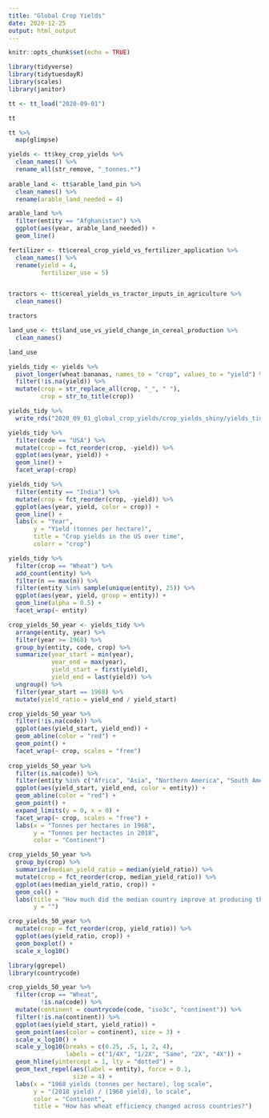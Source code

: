 ```yaml
---
title: "Global Crop Yields"
date: 2020-12-25
output: html_output
---
```


```r
knitr::opts_chunk$set(echo = TRUE)

library(tidyverse)
library(tidytuesdayR)
library(scales)
library(janitor)
```

```r
tt <- tt_load("2020-09-01")
```

```r
tt
```

```r
tt %>% 
  map(glimpse)
```

```r
yields <- tt$key_crop_yields %>% 
  clean_names() %>%
  rename_all(str_remove, "_tonnes.*")
  
arable_land <- tt$arable_land_pin %>% 
  clean_names() %>% 
  rename(arable_land_needed = 4)

arable_land %>% 
  filter(entity == "Afghanistan") %>% 
  ggplot(aes(year, arable_land_needed)) +
  geom_line()

fertilizer <- tt$cereal_crop_yield_vs_fertilizer_application %>% 
  clean_names() %>% 
  rename(yield = 4, 
         fertilizer_use = 5)


tractors <- tt$cereal_yields_vs_tractor_inputs_in_agriculture %>% 
  clean_names()

tractors

land_use <- tt$land_use_vs_yield_change_in_cereal_production %>% 
  clean_names()

land_use

```

```r
yields_tidy <- yields %>% 
  pivot_longer(wheat:bananas, names_to = "crop", values_to = "yield") %>% 
  filter(!is.na(yield)) %>%
  mutate(crop = str_replace_all(crop, "_", " "),
         crop = str_to_title(crop))

yields_tidy %>% 
  write_rds("2020_09_01_global_crop_yields/crop_yields_shiny/yields_tidy.rds")
```


```r
yields_tidy %>% 
  filter(code == "USA") %>% 
  mutate(crop = fct_reorder(crop, -yield)) %>% 
  ggplot(aes(year, yield)) +
  geom_line() +
  facet_wrap(~crop)

yields_tidy %>% 
  filter(entity == "India") %>% 
  mutate(crop = fct_reorder(crop, -yield)) %>% 
  ggplot(aes(year, yield, color = crop)) +
  geom_line() +
  labs(x = "Year",
       y = "Yield (tonnes per hectare)",
       title = "Crop yields in the US over time",
       colorr = "crop")
```

```r
yields_tidy %>% 
  filter(crop == "Wheat") %>%
  add_count(entity) %>% 
  filter(n == max(n)) %>% 
  filter(entity %in% sample(unique(entity), 25)) %>% 
  ggplot(aes(year, yield, group = entity)) +
  geom_line(alpha = 0.5) +
  facet_wrap(~ entity)

crop_yields_50_year <- yields_tidy %>% 
  arrange(entity, year) %>% 
  filter(year >= 1968) %>% 
  group_by(entity, code, crop) %>% 
  summarize(year_start = min(year),
            year_end = max(year),
            yield_start = first(yield),
            yield_end = last(yield)) %>%
  ungroup() %>% 
  filter(year_start == 1968) %>% 
  mutate(yield_ratio = yield_end / yield_start)

crop_yields_50_year %>%
  filter(!is.na(code)) %>% 
  ggplot(aes(yield_start, yield_end)) +
  geom_abline(color = "red") +
  geom_point() +
  facet_wrap(~ crop, scales = "free")
   
crop_yields_50_year %>%
  filter(is.na(code)) %>%
  filter(entity %in% c("Africa", "Asia", "Northern America", "South America", "Oceania")) %>%
  ggplot(aes(yield_start, yield_end, color = entity)) +
  geom_abline(color = "red") +
  geom_point() +
  expand_limits(y = 0, x = 0) +
  facet_wrap(~ crop, scales = "free") +
  labs(x = "Tonnes per hectares in 1968",
       y = "Tonnes per hectactes in 2018",
       color = "Continent")

crop_yields_50_year %>% 
  group_by(crop) %>% 
  summarize(median_yield_ratio = median(yield_ratio)) %>% 
  mutate(crop = fct_reorder(crop, median_yield_ratio)) %>% 
  ggplot(aes(median_yield_ratio, crop)) +
  geom_col() +
  labs(title = "How much did the median country improve at producing this crop?",
       y = "")

crop_yields_50_year %>% 
  mutate(crop = fct_reorder(crop, yield_ratio)) %>% 
  ggplot(aes(yield_ratio, crop)) +
  geom_boxplot() +
  scale_x_log10()
```

```r
library(ggrepel)
library(countrycode)

crop_yields_50_year %>% 
  filter(crop == "Wheat",
         !is.na(code)) %>%
  mutate(continent = countrycode(code, "iso3c", "continent")) %>%
  filter(!is.na(continent)) %>% 
  ggplot(aes(yield_start, yield_ratio)) +
  geom_point(aes(color = continent), size = 3) +
  scale_x_log10() +
  scale_y_log10(breaks = c(0.25, .5, 1, 2, 4),
                labels = c("1/4X", "1/2X", "Same", "2X", "4X")) +
  geom_hline(yintercept = 1, lty = "dotted") +
  geom_text_repel(aes(label = entity), force = 0.1,
                  size = 4) +
  labs(x = "1968 yields (tonnes per hectare), log scale",
       y = "(2018 yield) / (1968 yield), lo scale",
       color = "Continent",
       title = "How has wheat efficiency changed across countries?")

```

